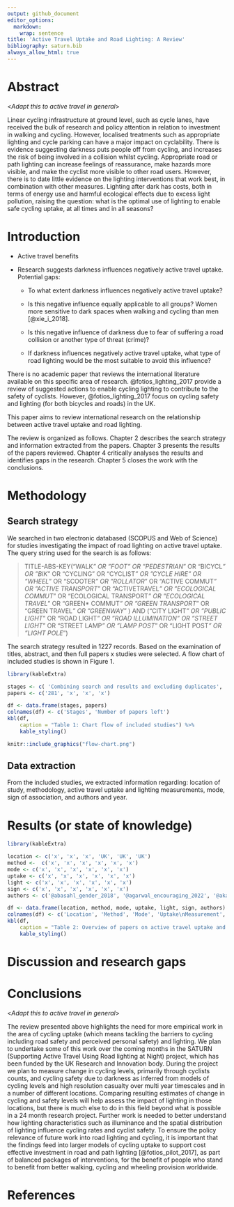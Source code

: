 ```yaml
---
output: github_document
editor_options:
  markdown:
    wrap: sentence
title: 'Active Travel Uptake and Road Lighting: A Review'
bibliography: saturn.bib
always_allow_html: true
---
```


# Abstract

<*Adapt this to active travel in general*>

Linear cycling infrastructure at ground level, such as cycle lanes, have received the bulk of research and policy attention in relation to investment in walking and cycling.
However, localised treatments such as appropriate lighting and cycle parking can have a major impact on cyclability.
There is evidence suggesting darkness puts people off from cycling, and increases the risk of being involved in a collision whilst cycling.
Appropriate road or path lighting can increase feelings of reassurance, make hazards more visible, and make the cyclist more visible to other road users.
However, there is to date little evidence on the lighting interventions that work best, in combination with other measures.
Lighting after dark has costs, both in terms of energy use and harmful ecological effects due to excess light pollution, raising the question: what is the optimal use of lighting to enable safe cycling uptake, at all times and in all seasons?

<!-- "Lighting to see and lighting to be seen by".-->

# Introduction

-   Active travel benefits

-   Research suggests darkness influences negatively active travel uptake.
    Potential gaps:

    -   To what extent darkness influences negatively active travel uptake?

    -   Is this negative influence equally applicable to all groups?
        Women more sensitive to dark spaces when walking and cycling than men [@xie_i_2018].

    -   Is this negative influence of darkness due to fear of suffering a road collision or another type of threat (crime)?
        
    -   If darkness influences negatively active travel uptake, what type of road lighting would be the most suitable to avoid this influence?

<!-- Papers that include darkness as a perceived barrier to cycling [@pearson_adults_2022]:  -->

<!-- @abasahl_gender_2018, -->

<!-- @agarwal_encouraging_2022, and -->

<!-- @akar_influence_2009. -->

There is no academic paper that reviews the international literature available on this specific area of research.
@fotios_lighting_2017 provide a review of suggested actions to enable cycling lighting to contribute to the safety of cyclists.
However, @fotios_lighting_2017 focus on cycling safety and lighting (for both bicycles and roads) in the UK.

This paper aims to review international research on the relationship between active travel uptake and road lighting.

<!-- Concepts to define? -->

<!-- E.g. road lighting? -->

The review is organized as follows.
Chapter 2 describes the search strategy and information extracted from the papers.
Chapter 3 presents the results of the papers reviewed.
Chapter 4 critically analyses the results and identifies gaps in the research.
Chapter 5 closes the work with the conclusions.

# Methodology

<!-- Good practice review methodology: Scheepers et al., 2014. -->

## Search strategy

We searched in two electronic databased (SCOPUS and Web of Science) for studies investigating the impact of road lighting on active travel uptake.
The query string used for the search is as follows:

> TITLE-ABS-KEY("WALK*" OR "FOOT" OR "PEDESTRIAN*" OR "BICYCL*" OR "BIK*" OR "CYCLING" OR "CYCLIST*" OR "CYCLE HIRE" OR "WHEEL*" OR "SCOOTER*" OR "ROLLATOR*" OR "ACTIVE COMMUT*" OR "ACTIVE TRANSPORT*" OR "ACTIVETRAVEL*" OR "ECOLOGICAL COMMUT*" OR "ECOLOGICAL TRANSPORT*" OR "ECOLOGICAL TRAVEL*" OR "GREEN* COMMUT*" OR "GREEN TRANSPORT*" OR "GREEN TRAVEL*" OR "GREENWAY*" ) AND ("CITY LIGHT*" OR "PUBLIC LIGHT*" OR "ROAD LIGHT*" OR "ROAD ILLUMINATION" OR "STREET LIGHT*" OR "STREET LAMP*" OR "LAMP POST*" OR "LIGHT POST*" OR "LIGHT POLE*")

The search strategy resulted in 1227 records.
Based on the examination of titles, abstract, and then full papers x studies were selected.
A flow chart of included studies is shown in Figure 1.

```r
library(kableExtra)

stages <- c( 'Combining search and results and excluding duplicates', 'Reviewing abstracts, excluding papers out of scope of review', 'Reading full paper', 'Review of full papers')
papers <- c('281', 'x', 'x', 'x')

df <- data.frame(stages, papers)
colnames(df) <- c('Stages', 'Number of papers left')
kbl(df,
    caption = "Table 1: Chart flow of included studies") %>%
    kable_styling()
```

```r
knitr::include_graphics("flow-chart.png")
```

<!-- Selection of papers: SCOPUS search engine (any other? e.g. Google Scholar). -->

<!-- How have been systematically 'searched'? -->

<!-- Keywords used. -->

<!-- Boolean operators (AND, OR, NOT). -->

<!-- Information to provide: Databases Languages included Keywords Search strategy -->

<!-- We need to define scope of the review - we are looking at papers that: Investigate the effects of light and lighting in some way, including road lighting or ambient light, but excluding other types of lighting such as cycle-mounted lighting Relate to cycling rates or cycling propensity, i.e. not related to cyclist safety? -->

<!-- Other parameters for scope? -->

## Data extraction

From the included studies, we extracted information regarding: location of study, methodology, active travel uptake and lighting measurements, mode, sign of association, and authors and year.

# Results (or state of knowledge)

<!-- What is already known in this area (and maybe what is not)? -->

<!-- Present the literature in a logical way, commenting on the differences and similarities between the material cited. -->

<!-- Potential outputs of this section: state of knowledge, gaps in literature, weakness of methodologies used, structure on how dependent and independent variables are related (conceptual model?). -->

<!-- Table with a summary of the most relevant literature. -->

```r
library(kableExtra)

location <- c('x', 'x', 'x', 'UK', 'UK', 'UK')
method <-  c('x', 'x', 'x', 'x', 'x', 'x')
mode <- c('x', 'x', 'x', 'x', 'x', 'x')
uptake <- c('x', 'x', 'x', 'x', 'x', 'x')
light <- c('x', 'x', 'x', 'x', 'x', 'x')
sign <- c('x', 'x', 'x', 'x', 'x', 'x')
authors <- c('@abasahl_gender_2018', '@agarwal_encouraging_2022', '@akar_influence_2009', '@fotios_lighting_2017', '@fotios_pilot_2017', '@uttley_road_2020')

df <- data.frame(location, method, mode, uptake, light, sign, authors)
colnames(df) <- c('Location', 'Method', 'Mode', 'Uptake\nMeasurement', 'Lighting\nmeasurement', 'Sign of\nassociation', 'Author and year')
kbl(df,
    caption = "Table 2: Overview of papers on active travel uptake and road lighting") %>%
    kable_styling()
```

# Discussion and research gaps

# Conclusions

<!-- Interpretation of the material. -->

<*Adapt this to active travel in general*>

The review presented above highlights the need for more empirical work in the area of cycling uptake (which means tackling the barriers to cycling including road safety and perceived personal safety) and lighting.
We plan to undertake some of this work over the coming months in the SATURN (Supporting Active Travel Using Road lighting at Night) project, which has been funded by the UK Research and Innovation body.
During the project we plan to measure change in cycling levels, primarily through cyclists counts, and cycling safety due to darkness as inferred from models of cycling levels and high resolution casualty over multi year timescales and in a number of different locations.
Comparing resulting estimates of change in cycling and safety levels will help assess the impact of lighting in those locations, but there is much else to do in this field beyond what is possible in a 24 month research project.
Further work is needed to better understand how lighting characteristics such as illuminance and the spatial distribution of lighting influence cycling rates and cyclist safety.
To ensure the policy relevance of future work into road lighting and cycling, it is important that the findings feed into larger models of cycling uptake to support cost effective investment in road and path lighting [@fotios_pilot_2017], as part of balanced packages of interventions, for the benefit of people who stand to benefit from better walking, cycling and wheeling provision worldwide.

# References
